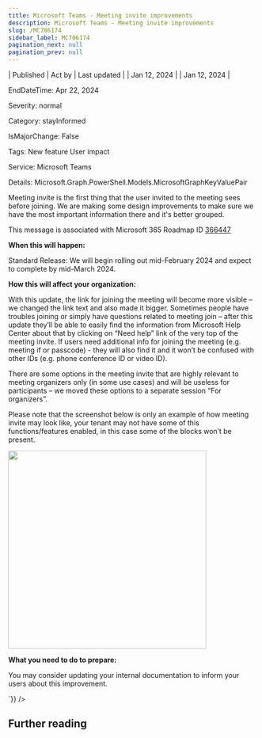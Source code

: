 ```yaml
---
title: Microsoft Teams - Meeting invite improvements
description: Microsoft Teams - Meeting invite improvements
slug: /MC706174
sidebar_label: MC706174
pagination_next: null
pagination_prev: null
---
```



| Published | Act by | Last updated |
| Jan 12, 2024 |  | Jan 12, 2024 |

EndDateTime: Apr 22, 2024

Severity: normal

Category: stayInformed

IsMajorChange: False

Tags: New feature User impact

Service: Microsoft Teams

Details: Microsoft.Graph.PowerShell.Models.MicrosoftGraphKeyValuePair

<div dangerouslySetInnerHTML={{__html:`
<p style="">Meeting invite is the first thing that the user invited to the meeting sees before joining. We are making some design improvements to make sure we have the most important information there and it's better grouped.&nbsp;<br></p>
<p>This message is associated with Microsoft 365 Roadmap ID <a href="https://www.microsoft.com/microsoft-365/roadmap?rtc=1%26filters=&amp;searchterms=366447" target="_blank">366447</a></p>

<p><b>When this will happen:</b><br></p><p>Standard Release: We will begin rolling out mid-February 2024 and expect to complete by mid-March 2024.</p>

<p><b>How this will affect your organization:</b></p>

<p>With this update, the link for joining the meeting will become more visible – we changed the link text and also made it bigger. Sometimes people have troubles joining or simply have questions related to meeting join – after this update they’ll be able to easily find the information from Microsoft Help Center about that by clicking on “Need help” link of the very top of the meeting invite. If users need additional info for joining the meeting (e.g. meeting if or passcode) - they will also find it and it won’t be confused with other IDs (e.g. phone conference ID or video ID).&nbsp;</p><p>There are some options in the meeting invite that are highly relevant to meeting organizers only (in some use cases) and will be useless for participants – we moved these options to a separate session “For organizers”.</p><p>Please note that the screenshot below is only an example of how meeting invite may look like, your tenant may not have some of this functions/features enabled, in this case some of the blocks won’t be present.</p><p><img src="https://img-prod-cms-rt-microsoft-com.akamaized.net/cms/api/am/imageFileData/RW1gvBs?ver=2f8a" style="width: 400px;"><br></p>
<p><b>What you need to do to prepare:</b></p>
<p>You may consider updating your internal documentation to inform your users about this improvement.</p>
`}} />

## Further reading
